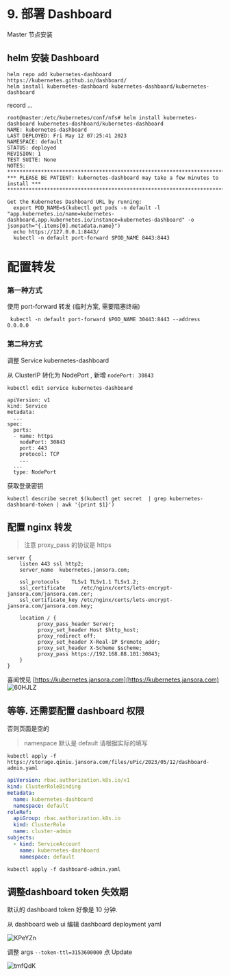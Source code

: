 # 9. 部署 Dashboard


<Callout type="warning" emoji="⚠️">
    Master 节点安装
</Callout>



## helm 安装 Dashboard

```
helm repo add kubernetes-dashboard https://kubernetes.github.io/dashboard/
helm install kubernetes-dashboard kubernetes-dashboard/kubernetes-dashboard
```

record ...

```
root@master:/etc/kubernetes/conf/nfs# helm install kubernetes-dashboard kubernetes-dashboard/kubernetes-dashboard
NAME: kubernetes-dashboard
LAST DEPLOYED: Fri May 12 07:25:41 2023
NAMESPACE: default
STATUS: deployed
REVISION: 1
TEST SUITE: None
NOTES:
*********************************************************************************
*** PLEASE BE PATIENT: kubernetes-dashboard may take a few minutes to install ***
*********************************************************************************

Get the Kubernetes Dashboard URL by running:
  export POD_NAME=$(kubectl get pods -n default -l "app.kubernetes.io/name=kubernetes-dashboard,app.kubernetes.io/instance=kubernetes-dashboard" -o jsonpath="{.items[0].metadata.name}")
  echo https://127.0.0.1:8443/
  kubectl -n default port-forward $POD_NAME 8443:8443
```
# 配置转发
### 第一种方式
使用 port-forward 转发 (临时方案, 需要阻塞终端)
```
 kubectl -n default port-forward $POD_NAME 30443:8443 --address 0.0.0.0
```
### 第二种方式
调整 Service kubernetes-dashboard

从 ClusterIP 转化为 NodePort , 新增 `nodePort: 30843`
```
kubectl edit service kubernetes-dashboard
```
```
apiVersion: v1
kind: Service
metadata:
  ...
spec:
  ports:
  - name: https
    nodePort: 30843
    port: 443
    protocol: TCP
    ...
  ...
  type: NodePort
```

获取登录密钥

```
kubectl describe secret $(kubectl get secret  | grep kubernetes-dashboard-token | awk '{print $1}')
```

## 配置 nginx 转发

> 注意 proxy_pass 的协议是 https


```
server {
    listen 443 ssl http2;
    server_name  kubernetes.jansora.com;

    ssl_protocols    TLSv1 TLSv1.1 TLSv1.2;
    ssl_certificate     /etc/nginx/certs/lets-encrypt-jansora.com/jansora.com.cer;
    ssl_certificate_key /etc/nginx/certs/lets-encrypt-jansora.com/jansora.com.key;

    location / {
          proxy_pass_header Server;
          proxy_set_header Host $http_host;
          proxy_redirect off;
          proxy_set_header X-Real-IP $remote_addr;
          proxy_set_header X-Scheme $scheme;
          proxy_pass https://192.168.88.101:30843;
    }
}
```

喜闻悦见
[https://kubernetes.jansora.com](https://kubernetes.jansora.com)
![60HJLZ](https://storage.qiniu.jansora.com/files/uPic/2023/05/12/60HJLZ.jpg)

## 等等. 还需要配置 dashboard 权限
否则页面是空的
> namespace 默认是 default 请根据实际的填写

`kubectl apply -f https://storage.qiniu.jansora.com/files/uPic/2023/05/12/dashboard-admin.yaml`

```yaml filename="dashboard-admin.yaml"
apiVersion: rbac.authorization.k8s.io/v1
kind: ClusterRoleBinding
metadata:
  name: kubernetes-dashboard
  namespace: default
roleRef:
  apiGroup: rbac.authorization.k8s.io
  kind: ClusterRole
  name: cluster-admin
subjects:
  - kind: ServiceAccount
    name: kubernetes-dashboard
    namespace: default
```
`kubectl apply -f dashboard-admin.yaml`
## 调整dashboard token 失效期
默认的 dashboard token 好像是 10 分钟.

从 dashboard web ui 编辑 dashboard deployment yaml

![KPeYZn](https://storage.qiniu.jansora.com/files/uPic/2023/05/12/KPeYZn.jpg)

调整 args `--token-ttl=3153600000` 点 Update

![tmfQdK](https://storage.qiniu.jansora.com/files/uPic/2023/05/12/tmfQdK.jpg)
